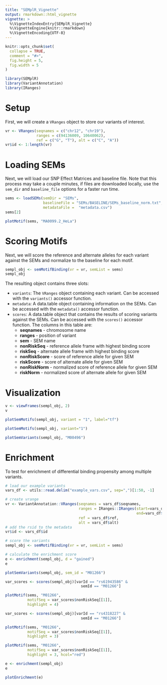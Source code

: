 ```yaml
---
title: "SEMplR_Vignette"
output: rmarkdown::html_vignette
vignette: >
  %\VignetteIndexEntry{SEMplR_Vignette}
  %\VignetteEngine{knitr::rmarkdown}
  %\VignetteEncoding{UTF-8}
---
```


```r
knitr::opts_chunk$set(
  collapse = TRUE,
  comment = "#>", 
  fig.height = 5,
  fig.width = 5
)
```

```r
library(SEMplR)
library(VariantAnnotation)
library(IRanges)
```

# Setup
First, we will create a `VRanges` object to store our variants of interest.
```r
vr <- VRanges(seqnames = c("chr12", "chr19"),
              ranges = c(94136009, 10640062), 
              ref = c("G", "T"), alt = c("C", "A"))
vr$id <- 1:length(vr)
```

# Loading SEMs
Next, we will load our SNP Effect Matrices and baseline file. Note that this process may take a couple minutes, if files are downloaded locally, use the `sem_dir` and `baseline_file` options for a faster run time.
```r
sems <- loadSEMs(semDir = "SEMs",
                 baselineFile = "SEMs/BASELINE/SEMs_baseline_norm.txt",
                 metadataFile =  "metadata.csv")
sems[2]
```

```r
plotMotif(sems, "MA0099.2_HeLa")
```


# Scoring Motifs
Next, we will score the reference and alternate alleles for each variant against the SEMs and normalize to the baseline for each motif.
```r
sempl_obj <- semMotifBinding(vr = vr, semList = sems)
sempl_obj
```

The resulting object contains three slots:

- `variants`: The `VRanges` object containing each variant. Can be accessed with the `variants()` accessor function.
- `metadata`: A data.table object containing information on the SEMs. Can be accessed with the `metadata()` accessor function.
- `scores`: A data.table object that contains the results of scoring variants 
against the SEMs. Can be accessed with the `scores()` accessor function. The columns in this table are:
    - **seqnames** - chromosome name
    - **ranges** - position of variant
    - **sem** - SEM name
    - **nonRiskSeq** - reference allele frame with highest binding score
    - **riskSeq** - alternate allele frame with highest binding score
    - **nonRiskScore** - score of reference allele for given SEM
    - **riskScore** - score of alternate allele for given SEM
    - **nonRiskNorm** - normalized score of reference allele for given SEM
    - **riskNorm** - normalized score of alternate allele for given SEM

# Visualization

```r
v <- viewFrames(sempl_obj, 2)
v
```


```r
plotSemMotifs(sempl_obj, variant = "1", label="tf")
```

```r
plotSemMotifs(sempl_obj, variant="1")
```
```r
plotSemVariants(sempl_obj, "M00496")
```

# Enrichment
To test for enrichment of differential binding propensity among multiple variants.
```r
# load our example variants
vars_df <- utils::read.delim("example_vars.csv", sep=",")[1:50, -1]

# create vrange
vr <- VariantAnnotation::VRanges(seqnames = vars_df$seqnames,
                                 ranges = IRanges::IRanges(start=vars_df$start,
                                                           end=vars_df$end),
                                 ref = vars_df$ref,
                                 alt = vars_df$alt)
# add the rsid to the metadata
vr$id <- vars_df$id
```

```r
# score the variants
sempl_obj <- semMotifBinding(vr = vr, semList = sems)
```


```r
# calculate the enrichment score
e <- enrichment(sempl_obj, d = "gained")
e
```
```r
plotSemVariants(sempl_obj, sem_id = "M01266")
```

```r
var_scores <- scores(sempl_obj)[varId == "rs61943586" &
                                  semId == "M01266"]

plotMotif(sems, "M01266", 
          motifSeq = var_scores$nonRiskSeq[[1]], 
          highlight = 4)
```


```r
var_scores <- scores(sempl_obj)[varId == "rs4318227" &
                                  semId == "M01266"]

plotMotif(sems, "M01266", 
          motifSeq = var_scores$nonRiskSeq[[1]], 
          highlight = 3)
```

```r
plotMotif(sems, "M01266", 
          motifSeq = var_scores$nonRiskSeq[[1]], 
          highlight = 3, hcol="red")
```

```r
e <- enrichment(sempl_obj)
e
```

```r
plotEnrichment(e)
```

